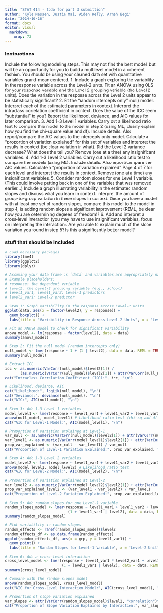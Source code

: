 ```yaml
---
title: "STAT 414 - todo for part 3 submittion"
author: "Kyle Nessen, Justin Mai, Aiden Kelly, Arneh Begi"
date: "2024-10-28"
format: docx
editor: visual
  markdown: 
    wrap: 72
---
```


### Instructions

Include the following modeling steps. This may not find the best model, but will be an opportunity for you to build a multilevel model in a coherent fashion. You should be using your cleaned data set with quantitative variables grand-mean centered. 1. Include a graph exploring the variability in the response variable across the Level-2 units. Fit an ANOVA using OLS for your response variable and the Level 2 grouping variable (the Level 2 units). Does the variation in the response across the Level 2 units appear to be statistically significant? 2. Fit the “random intercepts only” (null) model. Interpret each of the estimated parameters in context. Interpret the intraclass correlation coefficient in context. Does the value of the ICC seem “substantial” to you? Report the likelihood, deviance, and AIC values for later comparison. 3. Add 1-3 Level 1 variables. Carry out a likelihood ratio test to compare this model to the model in step 2 (using ML, clearly explain how you find the chi-square value and df). Include details. Also report/compare the AIC values to the intercepts only model. Calculate a “proportion of variation explained” for this set of variables and interpret the results in context (be clear variation in what). Did the Level 2 variance decrease? What does the tell you? Remove (one at a time) any insignificant variables. 4. Add 1-3 Level 2 variables. Carry out a likelihood ratio test to compare the models (using ML). Include details. Also report/compare the AIC values. Calculate a “proportion of variation explained” Page 4 of 7 for each level and interpret the results in context. Remove (one at a time) any insignificant variables. 5. Consider random slopes for one Level 1 variable. (This could involve putting back in one of the variables that was removed earlier...) Include a graph illustrating variability in the estimated random slopes and discuss what you learn in context. Interpret the amount of group-to-group variation in these slopes in context. Once you have a model with at least one set of random slopes, compare this model to the model in step 4, is adding random slopes a significant improvement (REML, be clear how you are determining degrees of freedom)? 6. Add and interpret a cross-level interaction (you may have to use insignificant variables, focus on interpreting the interaction). Are you able to explain much of the slope variation you found in step 5? Is this a significantly better model?

### stuff that should be included

```r
# Load necessary packages
library(lme4)
library(ggplot2)
library(dplyr)

# Assuming your data frame is `data` and variables are appropriately named and centered
# Example placeholders: 
# response: the dependent variable
# level2: the Level-2 grouping variable (e.g., school)
# level1_var1, level1_var2: Level-1 predictors
# level2_var1: Level-2 predictor

# Step 1: Graph variability in the response across Level-2 units
ggplot(data, aes(x = factor(level2), y = response)) +
  geom_boxplot() +
  labs(title = "Variability in Response Across Level-2 Units", x = "Level-2 Units", y = "Response")

# Fit an ANOVA model to check for significant variability
anova_model <- lm(response ~ factor(level2), data = data)
summary(anova_model)

# Step 2: Fit the null model (random intercepts only)
null_model <- lmer(response ~ 1 + (1 | level2), data = data, REML = TRUE)
summary(null_model)

# Extract ICC
icc <- as.numeric(VarCorr(null_model)$level2[1]) / 
       (as.numeric(VarCorr(null_model)$level2[1]) + attr(VarCorr(null_model), "sc")^2)
cat("Intraclass Correlation Coefficient (ICC):", icc, "\n")

# Likelihood, deviance, AIC
cat("Likelihood:", logLik(null_model), "\n")
cat("Deviance:", deviance(null_model), "\n")
cat("AIC:", AIC(null_model), "\n")

# Step 3: Add 1-3 Level 1 variables
model_level1 <- lmer(response ~ level1_var1 + level1_var2 + level1_var3 + (1 | level2), data = data, REML = FALSE)
anova(null_model, model_level1) # Likelihood ratio test (chi-sq and df are output here)
cat("AIC for Level-1 Model:", AIC(model_level1), "\n")

# Proportion of variation explained at Level-1
var_null <- as.numeric(VarCorr(null_model)$level2[1]) + attr(VarCorr(null_model), "sc")^2
var_level1 <- as.numeric(VarCorr(model_level1)$level2[1]) + attr(VarCorr(model_level1), "sc")^2
prop_var_explained <- (var_null - var_level1) / var_null
cat("Proportion of Level-1 Variation Explained:", prop_var_explained, "\n")

# Step 4: Add 1-3 Level 2 variables
model_level2 <- lmer(response ~ level1_var1 + level1_var2 + level1_var3 + level2_var1 + level2_var2 + (1 | level2), data = data, REML = FALSE)
anova(model_level1, model_level2) # Likelihood ratio test
cat("AIC for Level-2 Model:", AIC(model_level2), "\n")

# Proportion of variation explained at Level-2
var_level2 <- as.numeric(VarCorr(model_level2)$level2[1]) + attr(VarCorr(model_level2), "sc")^2
prop_var_explained_level2 <- (var_level1 - var_level2) / var_level1
cat("Proportion of Level-2 Variation Explained:", prop_var_explained_level2, "\n")

# Step 5: Add random slopes for one Level-1 variable
random_slopes_model <- lmer(response ~ level1_var1 + level1_var2 + level1_var3 + level2_var1 + level2_var2 + 
                             (1 + level1_var1 | level2), data = data, REML = TRUE)
summary(random_slopes_model)

# Plot variability in random slopes
random_effects <- ranef(random_slopes_model)$level2
random_effects_df <- as.data.frame(random_effects)
ggplot(random_effects_df, aes(x = grp, y = level1_var1)) +
  geom_point() +
  labs(title = "Random Slopes for Level-1 Variable", x = "Level-2 Unit", y = "Random Slope")

# Step 6: Add a cross-level interaction
cross_level_model <- lmer(response ~ level1_var1 * level2_var1 + level1_var2 + level1_var3 + 
                          (1 + level1_var1 | level2), data = data, REML = TRUE)
summary(cross_level_model)

# Compare with the random slopes model
anova(random_slopes_model, cross_level_model)
cat("AIC for Cross-Level Interaction Model:", AIC(cross_level_model), "\n")

# Proportion of slope variation explained
var_slopes <- attr(VarCorr(random_slopes_model)$level2, "correlation")^2
cat("Proportion of Slope Variation Explained by Interaction:", var_slopes, "\n")
```
